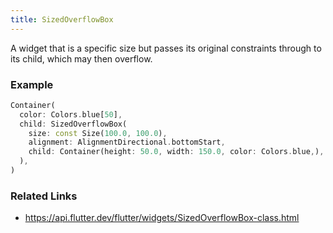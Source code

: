 ```yaml
---
title: SizedOverflowBox
---
```


A widget that is a specific size but passes its original constraints through to its child, which may then overflow.

### Example

```dart liveslice=SizedOverflowBox
Container(
  color: Colors.blue[50],
  child: SizedOverflowBox(
    size: const Size(100.0, 100.0),
    alignment: AlignmentDirectional.bottomStart,
    child: Container(height: 50.0, width: 150.0, color: Colors.blue,),
  ),
)
```

### Related Links
- https://api.flutter.dev/flutter/widgets/SizedOverflowBox-class.html
